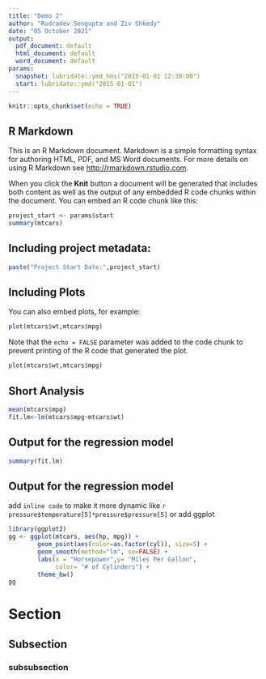 ---
title: "Demo 2"
author: "Rudradev Sengupta and Ziv Shkedy"
date: "05 October 2021"
output:
  pdf_document: default
  html_document: default
  word_document: default
params:
  snapshot: lubridate::ymd_hms("2015-01-01 12:30:00")
  start: lubridate::ymd("2015-01-01")
---

```{r setup, include=FALSE}
knitr::opts_chunk$set(echo = TRUE)
```

## R Markdown

This is an R Markdown document. Markdown is a simple formatting syntax for authoring HTML, PDF, and MS Word documents. For more details on using R Markdown see <http://rmarkdown.rstudio.com>.

When you click the **Knit** button a document will be generated that includes both content as well as the output of any embedded R code chunks within the document. You can embed an R code chunk like this:

```{r cars}
project_start <- params$start
summary(mtcars)
```

## Including project metadata: 

```{r date, echo=FALSE}
paste("Project Start Date:",project_start)
```

## Including Plots

You can also embed plots, for example:

```{r}
plot(mtcars$wt,mtcars$mpg)
```

Note that the `echo = FALSE` parameter was added to the code chunk to prevent printing of the R code that generated the plot.


```{r,echo = FALSE}
plot(mtcars$wt,mtcars$mpg)
```


## Short Analysis 

```{r}
mean(mtcars$mpg)
fit.lm<-lm(mtcars$mpg~mtcars$wt)
```

## Output for the regression model

```{r}
summary(fit.lm)
```

## Output for the regression model


add `inline code` to make it more dynamic like `r pressure$temperature[5]*pressure$pressure[5]` or add ggplot

```{r ggplt, echo=FALSE}
library(ggplot2)
gg <- ggplot(mtcars, aes(hp, mpg)) +
        geom_point(aes(color=as.factor(cyl)), size=5) +
        geom_smooth(method="lm", se=FALSE) +
        labs(x = "Horsepower",y= "Miles Per Gallon", 
             color= "# of Cylinders") +
        theme_bw()
gg
```

# Section
## Subsection
### subsubsection